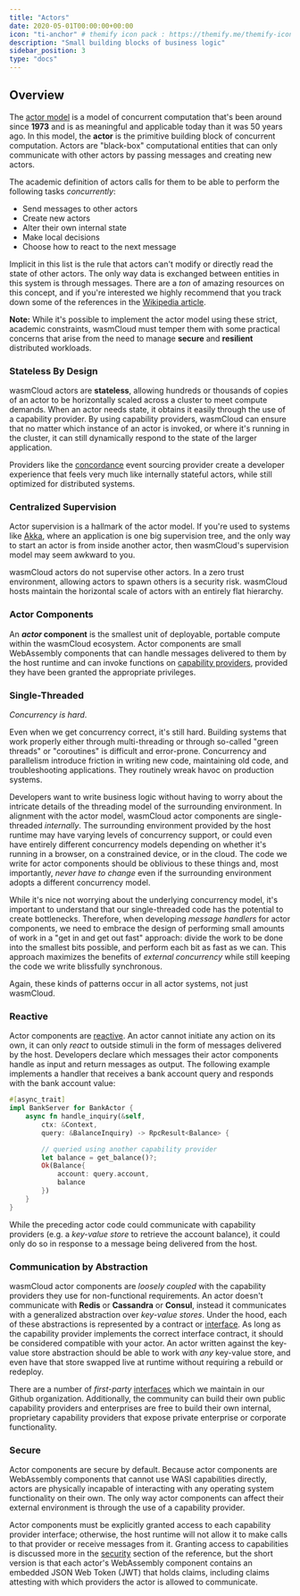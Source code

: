 ```yaml
---
title: "Actors"
date: 2020-05-01T00:00:00+00:00
icon: "ti-anchor" # themify icon pack : https://themify.me/themify-icons
description: "Small building blocks of business logic"
sidebar_position: 3
type: "docs"
---
```


## Overview

The [actor model](https://en.wikipedia.org/wiki/Actor_model) is a model of concurrent computation that's been around since **1973** and is as meaningful and applicable today than it was 50 years ago. In this model, the **actor** is the primitive building block of concurrent computation. Actors are "black-box" computational entities that can only communicate with other actors by passing messages and creating new actors.

The academic definition of actors calls for them to be able to perform the following tasks _concurrently_:

* Send messages to other actors
* Create new actors
* Alter their own internal state
* Make local decisions
* Choose how to react to the next message

Implicit in this list is the rule that actors can't modify or directly read the state of other actors. The only way data is exchanged between entities in this system is through messages. There are a _ton_ of amazing resources on this concept, and if you're interested we highly recommend that you track down some of the references in the [Wikipedia article](https://en.wikipedia.org/wiki/Actor_model).

**Note:** While it's possible to implement the actor model using these strict, academic constraints, wasmCloud must temper them with some practical concerns that arise from the need to manage **secure** and **resilient** distributed workloads.

### Stateless By Design

wasmCloud actors are **stateless**, allowing hundreds or thousands of copies of an actor to be horizontally scaled across a cluster to meet compute demands. When an actor needs state, it obtains it easily through the use of a capability provider. By using capability providers, wasmCloud can ensure that no matter which instance of an actor is invoked, or where it's running in the cluster, it can still dynamically respond to the state of the larger application.

Providers like the [concordance](https://github.com/cosmonic/concordance) event sourcing provider create a developer experience that feels very much like internally stateful actors, while still optimized for distributed systems.

### Centralized Supervision

Actor supervision is a hallmark of the actor model. If you're used to systems like [Akka](https://akka.io/), where an application is one big supervision tree, and the only way to start an actor is from inside another actor, then wasmCloud's supervision model may seem awkward to you.

wasmCloud actors do not supervise other actors. In a zero trust environment, allowing actors to spawn others is a security risk. wasmCloud hosts maintain the horizontal scale of actors with an entirely flat hierarchy.

### Actor Components

An **_actor_ component** is the smallest unit of deployable, portable compute within the wasmCloud ecosystem. Actor components are small WebAssembly components that can handle messages delivered to them by the host runtime and can invoke functions on [capability providers](./capabilities.mdx), provided they have been granted the appropriate privileges.

### Single-Threaded

_Concurrency is hard_.

Even when we get concurrency correct, it's still hard. Building systems that work properly either through multi-threading or through so-called "green threads" or "coroutines" is difficult and error-prone. Concurrency and parallelism introduce friction in writing new code, maintaining old code, and troubleshooting applications. They routinely wreak havoc on production systems.

Developers want to write business logic without having to worry about the intricate details of the threading model of the surrounding environment. In alignment with the actor model, wasmCloud actor components are single-threaded _internally_. The surrounding environment provided by the host runtime may have varying levels of concurrency support, or could even have entirely different concurrency models depending on whether it's running in a browser, on a constrained device, or in the cloud. The code we write for actor components should be oblivious to these things and, most importantly, _never have to change_ even if the surrounding environment adopts a different concurrency model.

While it's nice not worrying about the underlying concurrency model, it's important to understand that our single-threaded code has the potential to create bottlenecks. Therefore, when developing _message handlers_ for actor components, we need to embrace the design of performing small amounts of work in a "get in and get out fast" approach: divide the work to be done into the smallest bits possible, and perform each bit as fast as we can. This approach maximizes the benefits of _external concurrency_ while still keeping the code we write blissfully synchronous.

Again, these kinds of patterns occur in all actor systems, not just wasmCloud.

### Reactive

Actor components are [reactive](https://en.wikipedia.org/wiki/Reactive_programming). An actor cannot initiate any action on its own, it can only _react_ to outside stimuli in the form of messages delivered by the host. Developers declare which messages their actor components handle as input and return messages as output. The following example implements a handler that receives a bank account query and responds with the bank account value:

```rust
#[async_trait]
impl BankServer for BankActor {
    async fn handle_inquiry(&self,
        ctx: &Context,
        query: &BalanceInquiry) -> RpcResult<Balance> {

        // queried using another capability provider
        let balance = get_balance()?;
        Ok(Balance{
            account: query.account,
            balance
        })
    }
}
```

While the preceding actor code could communicate with capability providers (e.g. a _key-value store_ to retrieve the account balance), it could only do so in response to a message being delivered from the host.

### Communication by Abstraction

wasmCloud actor components are _loosely coupled_ with the capability providers they use for non-functional requirements. An actor doesn't communicate with **Redis** or **Cassandra** or **Consul**, instead it communicates with a generalized abstraction over _key-value stores_. Under the hood, each of these abstractions is represented by a contract or [interface](./interface-driven-development.mdx). As long as the capability provider implements the correct interface contract, it should be considered compatible with your actor. An actor written against the key-value store abstraction should be able to work with _any_ key-value store, and even have that store swapped live at runtime without requiring a rebuild or redeploy.

There are a number of _first-party_ [interfaces](https://github.com/wasmcloud/interfaces) which we maintain in our Github organization. Additionally, the community can build their own public capability providers and enterprises are free to build their own internal, proprietary capability providers that expose private enterprise or corporate functionality.

### Secure

Actor components are secure by default. Because actor components are WebAssembly components that cannot use WASI capabilities directly, actors are physically incapable of interacting with any operating system functionality on their own. The only way actor components can affect their external environment is through the use of a capability provider.

Actor components must be explicitly granted access to each capability provider interface; otherwise, the host runtime will not allow it to make calls to that provider or receive messages from it. Granting access to capabilities is discussed more in the [security](/docs/deployment/security/env) section of the reference, but the short version is that each actor's WebAssembly component contains an embedded JSON Web Token (JWT) that holds claims, including claims attesting with which providers the actor is allowed to communicate.
